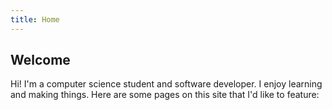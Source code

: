 ```yaml
---
title: Home
---
```



## Welcome

Hi! I'm a computer science student and software developer. I enjoy learning and making things. Here are some pages on this site that I'd like to feature:

<CardList numColumns={2}>
  <Card
    title="About me"
    subtitle="Some more information about myself, plus my resume"
    linkPath="/about"
  />
  <Card
    title="Copy Better"
    subtitle="A mobile app I created to make life easier"
    linkPath="/apps/copy-better"
  />
  <Card
    title="UCSD Course Grapher"
    subtitle="A graphical course planning tool for UCSD students"
    linkPath="/projects/course-grapher"
  />
  <Card
    title="Triton SE"
    subtitle="Projects I've worked on for a student org that I lead"
    linkPath="/projects/tse"
  />
</CardList>
